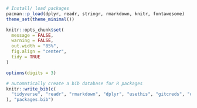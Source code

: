 ```r
# Install/ load packages
pacman::p_load(dplyr, readr, stringr, rmarkdown, knitr, fontawesome)
theme_set(theme_minimal())

knitr::opts_chunk$set(
  message = FALSE,
  warning = FALSE,
  out.width = "85%",
  fig.align = "center",
  tidy = TRUE
)

options(digits = 3)

# automatically create a bib database for R packages
knitr::write_bib(c(
  "tidyverse", "readr", "rmarkdown", "dplyr", "usethis", "gitcreds", "quanteda", "textdata", "tidycensus", "sf", "rtweet", "skimr", "janitor", "ggplot2", "gridExtra"
), "packages.bib")
```